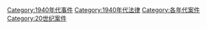 [[Category:1940年代事件|Category:1940年代事件]]
[[Category:1940年代法律|Category:1940年代法律]]
[[Category:各年代案件|Category:各年代案件]]
[[Category:20世纪案件|Category:20世纪案件]]